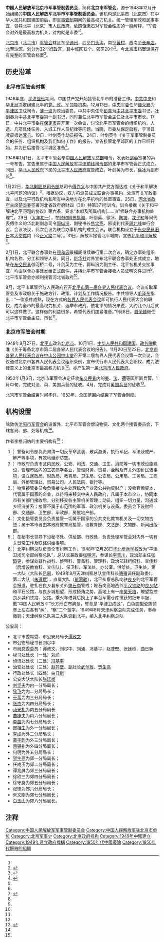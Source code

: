 {{Infobox PRCG
|color = darkgreen
|机构名称 = 中国人民解放军北京市军事管制委员会
|标志1 = China Emblem PLA.svg
|标志1说明 = [[中国人民解放军军徽|中国人民解放军军徽]]
|地址1 = [[北平市|北平市]]
|职能 = 统一管理军政和民事事宜，接收清理中华民国政府在北平的相关机构和财物、人员，肃清残余的敌人，维护社会治安，恢复生产和交通
}}
{{Hatnote|文化大革命时期设立的北京市军管会，参见：[[中国人民解放军北京市军事管制委员会_(文革)|中国人民解放军北京市军事管制委员会 (文革)]]。}}
'''中国人民解放军北京市军事管制委员会'''，简称'''北京市军管会'''，源于1948年12月开始组建的'''中国人民解放军北平市军事管制委员会'''。该机构是[[北平市|北平市]]（[[北京市|北京市]]）在中华人民共和国建国前后，即[[军事管制|军事管制]]期间的最高权力机关。统一管理军政和民事事宜，领导[[北平市人民政府|北平（北京）市人民政府]]。依照[[饶漱石|饶漱石]]对军管会性质的一般解释，“军管会对外是最高权力机关，对内就是市委”<ref name=a1/>。

[[北京市|北京市]]（[[北平市|北平市]]）[[军管会|军管会]]辖区东至[[通州区_(北京市)|通州]]，西至[[门头沟|门头沟]]，南至[[黄村地区|黄村]]，西南至[[长辛店|长辛店]]，北至[[沙河地区|沙河]]。划分为32个[[县辖区_(中华人民共和国)|行政区]]，其中城区12个、郊区20个<ref name="a1">{{Cite web |url=http://www.cssn.cn/dsdj/dsdj_shzygmhjssq/202001/t20200123_5083265.html |title=新中国成立前后的城市军事管制 |accessdate=2020-11-30 |author=李格 |date=2020-01-23 |work= |publisher=新华网，来源：《当代中国史研究》(京)2010年第5期|language=Zh-hans }}</ref>。今[[北京市档案馆|北京市档案馆]]保存有完整的军管会档案<ref>{{Cite web |url=http://www.xinhuanet.com/politics/2019-02/01/c_1124072419.htm |title=500余件史料首次全面还原北平和平解放 6月接待公众 |accessdate=2020-11-30 |author=记者：倪伟 |date=2019-02-01 |work=责任编辑：韩家慧 |publisher=新华网，来源：新京报 |language=Zh-hans |archive-date=2020-08-10 |archive-url=https://web.archive.org/web/20200810161256/http://www.xinhuanet.com/politics/2019-02/01/c_1124072419.htm |dead-url=no }}</ref>。

== 历史沿革==

=== 北平市军管会时期===

1948年底，[[平津战役|平津战役]]期间，中国共产党开始接管北平市的准备工作。[[中共中央|中共中央]]和[[中共中央华北局|华北局]]决定组建北平的[[四套班子|党、政、军领导机构]]。12月13日，[[中央军委|中央军委]]任命[[聂荣臻|聂荣臻]]为[[平津卫戍区|平津区]]卫戍司令，[[薄一波|薄一波]]为政治委员。中共中央任命[[彭真|彭真]]为[[中共北京市委|中共北平市委]]书记，[[叶剑英|叶剑英]]为中共北平市委第一副书记，同时兼任北平市军管会主任及北平市市长。17日，中共北平市委在[[保定市|保定市]]召开第一次会议，讨论北平市军管会的组织机构、人选、几项具体任务、入城工作人员纪律等问题。当晚，市委从保定启程，于18日凌晨抵达[[涿县|涿县]]。19日，叶剑英作动员报告。24日，叶剑英作《关于军事管制委员会的任务、组织机构及我们如何工作》的报告，宣告接管北平郊区的工作已经开始，并为日后接管北平城区准备<ref name="aa1">{{cite journal
|quotes =
|last =
|first =
|author =范硕
|coauthors =
|date =1999
|year =
|month =
|title =《新中国首任北平市长叶剑英》
|journal =党史天地
|volume =
|issue =1999年01期
|pages =4–8
|publisher =中共湖北省委党史研究室
|location =湖北省武汉市
|issn =1004-8707
|pmid =
|doi =
|bibcode =
|oclc =
|id =
|url =http://www.cnki.com.cn/Article/CJFDTotal-DSTD199901002.htm
|language =Zh-hans
|format =
|accessdate =
|laysummary =
|laysource =
|laydate =
|quote =
|archive-url =https://web.archive.org/web/20201206114328/http://www.cnki.com.cn/Article/CJFDTotal-DSTD199901002.htm
|archive-date =2020-12-06
|dead-url =no
}}</ref>{{Rp|4－5}}。

1949年1月1日，北平市军管会奉[[中国人民解放军总部|中国人民解放军总部]]电令，发表[[叶剑英|叶剑英]]签署的第一号布告，宣告隶属于[[中国人民解放军平津前线司令部|中国人民解放军平津前线司令部]]的北平市军管会正式成立。同日，[[华北人民政府|华北人民政府]]下属的[[北平市人民政府|北平市人民政府]]宣告成立，叶剑英为市长，[[徐冰_(政治人物)|徐冰]]为副市长<ref name=aa1/>{{Rp|5}}。

1月22日，[[华北剿匪总司令部|华北剿匪总司令部]]总司令[[傅作义|傅作义]]与中国共产党方面达成《关于和平解决北平问题的协议》<ref name=aa1/>{{Rp|5}}。根据协议，双方将派员成立联合办事机构，处理有关军政事宜，以及北平行政机构和所有中央地方在北平机构的处置事宜。25日，[[河北省政府_(中华民国)|河北省政府]]主席[[楚溪春|楚溪春]]签署河北省政府府财四（38）特第371号训令。训令根据《关于和平解决北平问题的协议》第六条，要求“本府及所属机构[……]听候联合办事机构处理”<ref name="aa2">{{cite journal
|quotes =
|last =
|first =
|author =李振军
|coauthors =
|date =2009
|year =
|month =
|title =《国民党河北省政府末任主席楚溪春与北平和平解放》
|journal =档案天地
|volume =
|issue =2009年第3期
|pages =21–23
|publisher =河北省档案局
|location =河北省石家庄市
|issn =1006-2459
|pmid =
|doi =
|bibcode =
|oclc =
|id =
|url =http://www.cqvip.com/QK/71135X/201107/29930155.html
|language =Zh-hans
|format =
|accessdate =
|laysummary =
|laysource =
|laydate =
|quote =
|archive-url =https://web.archive.org/web/20210510010459/http://www.cqvip.com/QK/71135X/201107/29930155.html
|archive-date =2021-05-10
|dead-url =
}}</ref>{{Rp|22－23}}。29日（[[大年初一|大年初一]]），在[[颐和园|颐和园]][[景福阁|景福阁]]，叶剑英、徐冰、[[陶铸|陶铸]]、[[戎子和|戎子和]]等同代表傅作义的华北剿副总司令[[郭纵汾|郭纵汾]]、副秘书长[[焦实斋|焦实斋]]、原谈判代表[[周北峰|周北峰]]举行会议。会议决议，此次会议为联合办事机构的成立会议。联合机构设立于[[东交民巷|东交民巷]][[日本使馆旧址|旧日本大使馆]]内（今[[正义路|正义路]]二号）。31日，解放军接管北平城防，宣告[[北平和平解放|北平和平解放]]<ref name=aa1/>{{Rp|6}}。

2月1日，北平联合办事处在[[颐和园|颐和园]]景福阁继续举行第二次会议，确定办事处组织机构名称、分工和领导人员。同日，[[新华社|新华社]]对外宣布北平联合办事处正式成立，地址在[[东交民巷|东交民巷]]御河桥二号，叶剑英为主任，郭纵汾为副主任。北平各机关交接事宜，均由联合办事处发给正式函件，并持北平市军管会接收人员证明文件进行<ref name=aa1/>{{Rp|5－6}}。北平市军管会亦顺利接管河北省政府<ref name=aa2/>{{Rp|23}}。

8月，北平市军管会与人民政府召开[[北京市各界人民代表会议|北平市第一届各界人民代表会议]]。会议听取军管会及市政府关于施政方针、政策、计划及工作情况报告。中共领导人[[毛泽东|毛泽东]]指出：“一俟条件成熟，现在方式的[[各界人民代表会议|各界人民代表会议]]即可执行人民代表大会的职权，成为全市的最高权力机关，选举市政府。依北平的情况来说，大约几个月后就可以这样做了。这样做的利益很多，希望代表们加紧准备。”9月8日，[[聂荣臻|聂荣臻]]继任北平市军管会主任、市长<ref name=a1/>。

=== 北京市军管会时期===

1949年9月27日，[[北平市|北平市]]改名[[北京市|北京市]]。10月1日，[[中华人民共和国建国|中华人民共和国建国]]。[[政务院|政务院]]批准《关于筹备北京市第二届各界人民代表会议的报告》。11月20日至22日，[[北京市各界人民代表会议|北京市各界人民代表会议]]在[[中山公园|中山公园]][[中山堂|中山堂]]召开第二届各界人民代表会议第一次会议，会议通过北京市各界人民代表会议组织条例，宣布代行市人民代表大会职权，成为法律意义上的北京市最高权力机关<ref name=a1/>。亦产生第一届[[北京市人民政府|北京市人民政府]]。

1950年1月6日，北京市军管会决定征收[[东交民巷|东交民巷]]内的[[美国使馆旧址|美]]、[[法国兵营旧址|法]]、[[荷兰兵营|荷]]等国所置兵营。1月中旬，完成对法、荷、美国兵营的征收。4月，完成对[[英国兵营|英国兵营]]的征收<ref>{{Cite web |url=http://history.sina.com.cn/bk/jgcqs/2013-08-29/162752491.shtml |title=特殊时刻：1950年解放军进入东交民巷 |accessdate=2020-11-30 |author=萧婷 |date=2013-08-29 |work=责编：柏飞 |publisher=新浪网，摘自《看历史》杂志2011·12月刊 |language=Zh-hans |archive-date=2019-09-06 |archive-url=https://web.archive.org/web/20190906020515/http://history.sina.com.cn/bk/jgcqs/2013-08-29/162752491.shtml |dead-url=no }}</ref>。

北京市军管会结束时间不详。1953年，全国范围内结束了[[军事管制委员会|军管会制度]]。

== 机构设置==

除效仿[[中国人民解放军沈阳市军事管制委员会|沈阳市军管会]]的设置外，北平市军管会增设物资、文化两个接管委员会，下辖各局、部、处等机构<ref name=a1/>。

作者李格归纳的主要机构有<ref name=a1/>：
#）警备司令部负责肃清一切反革命武装、散兵游勇，执行军纪、军法及戒严、解严等事项，有效地组织防空。
#）市政府负责市区内民政、公安、司法、交通、卫生、消防等一切市政设施建设，管理市区内的工农商学各业，管理财务、贸易、金融及有关外国侨民诸事项，设立民政局、财政局、教育局、卫生局、公安局、公用局、工务局、工商局、外侨管理处、贸易公司、人民法院、银行等。
#）物资接管委员会负责接收并处理敌伪产业及公共物资财产；没收官僚资本，代管属于国家的企业，以待将来移交中央人民政府，凡属于本市企业，协同本市有关部门接收后，分别移交各主管机关管理；动员、组织一切力量，沟通城乡经济关系；接管不属于市范围的军事、政治机关与设备。委员会下设财经部、交通部、卫生部、军政部、房屋地产部。
#）文化接管委员会负责接管一切属于国家的公共文化教育机关及一切文物古迹；属于本市者由本政府教育局接管，设教育部、文艺部、文物部、新闻出版部。
#）在秘书长领导下设秘书处、供给部、行政处，负责处理军管会对内外一切有关日常工作及联络供给事项。
#）北平纠察总队负责全市纠察工作。1948年12月26日[[华北步兵学校|华北步兵学校]]改为“平津卫戍司令部纠察总队”，总队长兼政委[[张明河|张明河]]，参谋长[[李青川|李青川]]，政治部主任[[张廼更|张廼更]]，参谋处辖作战科、侦察科、警备科、管理科，政治部辖组织科、宣传科（后增设教育科、宣传队）、保卫科、军法处，办公室，供给处，卫生处，第一大队（大队长[[吕展|吕展]]，1949年8月天津纠察总队宣传科长[[骆骥|骆骥]]调任副政委），第二大队（[[朱遵斌|朱遵斌]]），直属大队（[[翟家骏|翟家骏]]），北平纠察总队向驻[[良乡|良乡]]的北平军管会报道，驻扎在良乡县东关外[[燎石岗|燎石岗]]警戒；燎石岗高地西邻[[平汉铁路|平汉铁路]]的[[良乡站|良乡站]]和平石公路，与良乡城相望，形成掎角之势，高地上有一座[[昊天塔|昊天塔]]，瞭望监控良乡城和铁路、公路。乘火车进城后换上了丰台军需仓库缴获的细布军服，戴“中国人民解放军”长方形白布胸章，臂章是“平津卫戍区”，白色圆型瓷质领章上左右各有“纠”、“察”二个蓝字。1949年8月天津纠察总队完成任务，奉命撤销；天津纠察总队第三大队调到北平，编入北平纠察总队

公安局：
* 北平市委常委、市公安局局长[[谭政文|谭政文]]
* 市公安局秘书长刘尽中
* 市局党委委员：谭政文、刘尽中、刘涌、冯基平、赵苍壁、张廷桢、曲日新
* 秘书处处长（一处）[[刘涌_(1915年)|刘涌]]
* 侦讯处处长（二处）[[冯基平|冯基平]]
* 治安处处长（三处）[[赵苍壁|赵苍壁]]、副处长[[武创辰|武创辰]]、[[贺生高|贺生高]]
* 行政处处长（四处）[[曲日新|曲日新]]
* 公安大队大队长[[张廷桢|张廷桢]]
* [[刘坚夫|刘坚夫]]为内一分局局长；
* [[狄飞|狄飞]]为内二分局局长；
* [[于苇|于苇]]为内三分局局长；
* [[张杰|张杰]]为内四分局局长；
* [[汤光礼|汤光礼]]为内五分局局长
* [[苗捷夫|苗捷夫]]为内六分局局长；
* [[李超|李超]]为内七分局局长；
* [[邢相生|邢相生]]为外一分局局长；
* [[李成|李成]]为外二分局局长；
* [[慕丰韵|慕丰韵]]为外三分局局长；
* [[惠锡礼|惠锡礼]]为外四分局局长；
* 何明为外五分局局长；
* [[贺生高|贺生高]]为郊一分局局长；
* 任成玉为郊二分局局长；
* 谭兆屏为郊三分局局长；
* 徐欣三为郊四分局局长；
* 徐守身为郊五分局局长；
* 张锋为郊六分局局长；
* 朱文刚为郊七分局局长；
* [[白玉山|白玉山]]为郊八分局局长。

== 注释 ==

{{Reflist|25em}}

[[Category:中国人民解放军军事管制委员会|Category:中国人民解放军军事管制委员会]]
[[Category:中国人民解放军驻北京市单位|Category:中国人民解放军驻北京市单位]]
[[Category:北京军事史|Category:北京军事史]]
[[Category:北京政府机构|Category:北京政府机构]]
[[Category:1949年中國建立|Category:1949年中國建立]]
[[Category:1949年建立政府機構|Category:1949年建立政府機構]]
[[Category:1950年代中國廢除|Category:1950年代中國廢除]]
[[Category:1950年代解散的組織|Category:1950年代解散的組織]]